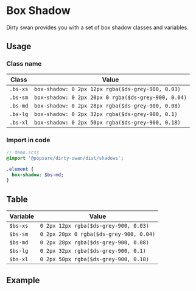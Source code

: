 
<Meta title="CSS/Variables/Shadows" />

# Box Shadow

Dirty swan provides you with a set of box shadow classes and variables.

## Usage

### Class name

| Class    | Value                                              |
| -------- | ------------------------------------------------------------- |
| `.bs-xs` | `box-shadow: 0 2px 12px rgba($ds-grey-900, 0.03)`             |
| `.bs-sm` | `box-shadow: 0 2px 20px 0 rgba($ds-grey-900, 0.04)`           |
| `.bs-md` | `box-shadow: 0 2px 28px rgba($ds-grey-900, 0.08)`             |
| `.bs-lg` | `box-shadow: 0 2px 32px rgba($ds-grey-900, 0.1)`              |
| `.bs-xl` | `box-shadow: 0 2px 50px rgba($ds-grey-900, 0.18)`             |

### Import in code

```sass
// demo.scss
@import '@popsure/dirty-swan/dist/shadows';

.element {
  box-shadow: $bs-md;
}
```

## Table
| Variable  | Value                                         |
| --------- | --------------------------------------------- |
| `$bs-xs`  | `0 2px 12px rgba($ds-grey-900, 0.03)`         |
| `$bs-sm`  | `0 2px 20px 0 rgba($ds-grey-900, 0.04)`       |
| `$bs-md`  | `0 2px 28px rgba($ds-grey-900, 0.08)`         |
| `$bs-lg`  | `0 2px 32px rgba($ds-grey-900, 0.1)`          |
| `$bs-xl`  | `0 2px 50px rgba($ds-grey-900, 0.18)`         |

## Example

<BoxShadows />
